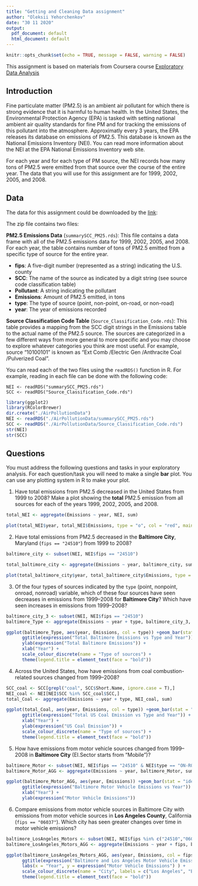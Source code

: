 ```yaml
---
title: "Getting and Cleaning Data assignment"
author: "Oleksii Yehorchenkov"
date: "30 11 2020"
output:
  pdf_document: default
  html_document: default
---
```


```r
knitr::opts_chunk$set(echo = TRUE, message = FALSE, warning = FALSE)
```

This assignment is based on materials from Coursera course [Exploratory Data Analysis](https://www.coursera.org/learn/exploratory-data-analysis/home/welcome)

## Introduction

Fine particulate matter (PM2.5) is an ambient air pollutant for which there is strong evidence that it is harmful to human health. In the United States, the Environmental Protection Agency (EPA) is tasked with setting national ambient air quality standards for fine PM and for tracking the emissions of this pollutant into the atmosphere. Approximatly every 3 years, the EPA releases its database on emissions of PM2.5. This database is known as the National Emissions Inventory (NEI). You can read more information about the NEI at the EPA National Emissions Inventory web site.

For each year and for each type of PM source, the NEI records how many tons of PM2.5 were emitted from that source over the course of the entire year. The data that you will use for this assignment are for 1999, 2002, 2005, and 2008.

## Data

The data for this assignment could be downloaded by the [link](https://www.dropbox.com/s/fey54ngk8g4z6rr/exdata_data_NEI_data.zip?dl=0):

The zip file contains two files:

**PM2.5 Emissions Data** (`summarySCC_PM25.rds`): This file contains a data frame with all of the PM2.5 emissions data for 1999, 2002, 2005, and 2008. For each year, the table contains number of tons of PM2.5 emitted from a specific type of source for the entire year.

- **fips**: A five-digit number (represented as a string) indicating the U.S. county
- **SCC**: The name of the source as indicated by a digit string (see source code classification table)
- **Pollutant**: A string indicating the pollutant
- **Emissions**: Amount of PM2.5 emitted, in tons
- **type**: The type of source (point, non-point, on-road, or non-road)
- **year**: The year of emissions recorded

**Source Classification Code Table** (`Source_Classification_Code.rds`): This table provides a mapping from the SCC digit strings in the Emissions table to the actual name of the PM2.5 source. The sources are categorized in a few different ways from more general to more specific and you may choose to explore whatever categories you think are most useful. For example, source “10100101” is known as “Ext Comb /Electric Gen /Anthracite Coal /Pulverized Coal”.

You can read each of the two files using the `readRDS()` function in R. For example, reading in each file can be done with the following code:

```
NEI <- readRDS("summarySCC_PM25.rds")
SCC <- readRDS("Source_Classification_Code.rds")
```
```R
library(ggplot2)
library(RColorBrewer)
dir.create("./AirPollutionData")
NEI <- readRDS("./AirPollutionData/summarySCC_PM25.rds")
SCC <- readRDS("./AirPollutionData/Source_Classification_Code.rds")
str(NEI)
str(SCC)

```

## Questions

You must address the following questions and tasks in your exploratory analysis. For each question/task you will need to make a single **bar** plot. You can use any plotting system in R to make your plot.

1. Have total emissions from PM2.5 decreased in the United States from 1999 to 2008? Make a plot showing the **total** PM2.5 emission from all sources for each of the years 1999, 2002, 2005, and 2008.
```R
total_NEI <- aggregate(Emissions ~ year, NEI, sum)

plot(total_NEI$year, total_NEI$Emissions, type = "o", col = "red", main = expression("Total US Emissions vs Year"), ylab = expression("Total US Emissions"), xlab = "Year")

```


2. Have total emissions from PM2.5 decreased in the **Baltimore City**, Maryland (`fips == "24510"`) from 1999 to 2008?
```R
baltimore_city <- subset(NEI, NEI$fips == "24510")

total_baltimore_city <- aggregate(Emissions ~ year, baltimore_city, sum)

plot(total_baltimore_city$year, total_baltimore_city$Emissions, type = "o", main = expression("Total Baltimore Emissions vs Year"), xlab = "Year", ylab = expression("Total Baltimore Emissions"))
```

3. Of the four types of sources indicated by the `type` (point, nonpoint, onroad, nonroad) variable, which of these four sources have seen decreases in emissions from 1999–2008 for **Baltimore City**? Which have seen increases in emissions from 1999–2008?
```R
baltimore_city_3 <- subset(NEI, NEI$fips == "24510")
baltimore_Type <- aggregate(Emissions ~ year + type, baltimore_city_3, sum)

ggplot(baltimore_Type, aes(year, Emissions, col = type)) +geom_bar(stat = "identity")+
      ggtitle(expression("Total Baltimore Emissions vs Type and Year")) +
      ylab(expression("Total Baltimore Emissions")) +
      xlab("Year") +
      scale_colour_discrete(name = "Type of sources") +
      theme(legend.title = element_text(face = "bold"))
```

4. Across the United States, how have emissions from coal combustion-related sources changed from 1999–2008?
```R
SCC_coal <- SCC[grepl("coal", SCC$Short.Name, ignore.case = T),]
NEI_coal <- NEI[NEI$SCC %in% SCC_coal$SCC,]
total_Coal <- aggregate(Emissions ~ year + type, NEI_coal, sum)

ggplot(total_Coal, aes(year, Emissions, col = type)) +geom_bar(stat = "identity")+
      ggtitle(expression("Total US Coal Emission vs Type and Year")) +
      xlab("Year") +
      ylab(expression("US Coal Emission")) +
      scale_colour_discrete(name = "Type of sources") +
      theme(legend.title = element_text(face = "bold"))
```

5. How have emissions from motor vehicle sources changed from 1999–2008 in **Baltimore City** (EI.Sector starts from "Mobile")?
```R
baltimore_Motor <- subset(NEI, NEI$fips == "24510" & NEI$type == "ON-ROAD")
baltimore_Motor_AGG <- aggregate(Emissions ~ year, baltimore_Motor, sum)

ggplot(baltimore_Motor_AGG, aes(year, Emissions)) +geom_bar(stat = "identity")+
      ggtitle(expression("Baltimore Motor Vehicle Emissions vs Year")) +
      xlab("Year") +
      ylab(expression("Motor Vehicle Emissions"))

```

6. Compare emissions from motor vehicle sources in Baltimore City with emissions from motor vehicle sources in **Los Angeles County**, California (`fips == "06037"`). Which city has seen greater changes over time in motor vehicle emissions?

```R
baltimore_LosAngeles_Motors <- subset(NEI, NEI$fips %in% c("24510","06037") & NEI$type == "ON-ROAD")
baltimore_LosAngeles_Motors_AGG <- aggregate(Emissions ~ year + fips, baltimore_LosAngeles_Motors, sum)

ggplot(baltimore_LosAngeles_Motors_AGG, aes(year, Emissions, col = fips)) +geom_bar(stat = "identity")+
      ggtitle(expression("Baltimore and Los Angeles Motor Vehicle Emissions vs Year")) +
      labs(x = "Year", y = expression("Motor Vehicle Emissions") ) +
      scale_colour_discrete(name = "City", labels = c("Los Angeles", "Baltimore")) +
      theme(legend.title = element_text(face = "bold"))
```
